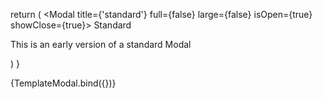 
<Meta title="Modal" />

<ArgsTable of={Modal} />

  return (
    <Modal title={'standard'} full={false} large={false} isOpen={true} showClose={true}>
      <Stack gap={4} direction="column">
        <Heading>Standard</Heading>
          <p className="text-xs">
            This is an early version of a standard Modal
          </p>
      </Stack>
    </Modal>
  )
}

<Canvas>
  <Story
    name="Primary"
    args={{
      title: 'primary',
      isOpen: true,
    }}
  >
    {TemplateModal.bind({})}
  </Story>
</Canvas>
